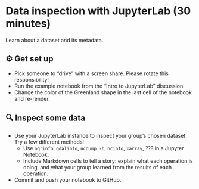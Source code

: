 <!-- vim: set ft=markdown: -->

# Data inspection with JupyterLab (30 minutes)

Learn about a dataset and its metadata.


## ⚙️ Get set up

* Pick someone to "drive" with a screen share. Please rotate this responsibility!
* Run the example notebook from the "Intro to JupyterLab" discussion.
* Change the color of the Greenland shape in the last cell of the notebook and
  re-render.


## 🔍 Inspect some data

* Use your JupyterLab instance to inspect your group's chosen dataset. Try a few
  different methods!
    * Use `ogrinfo`, `gdalinfo`, `ncdump -h`, `ncinfo`, `xarray`, ??? in
      a Jupyter Notebook.
    * Include Markdown cells to tell a story: explain what each operation is
      doing, and what your group learned from the results of each operation.
* Commit and push your notebook to GitHub.

